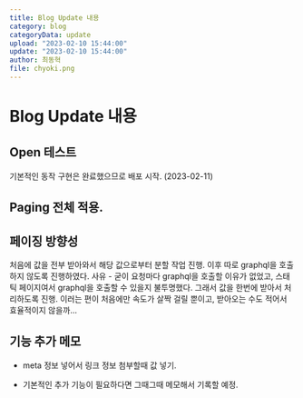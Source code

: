 ```yaml
---
title: Blog Update 내용
category: blog
categoryData: update
upload: "2023-02-10 15:44:00"
update: "2023-02-10 15:44:00"
author: 최동혁
file: chyoki.png
---
```


# Blog Update 내용

## Open 테스트

기본적인 동작 구현은 완료했으므로 배포 시작. (2023-02-11)

## Paging 전체 적용.

## 페이징 방향성

처음에 값을 전부 받아와서 해당 값으로부터 분할 작업 진행. 이후 따로 graphql을 호출하지 않도록 진행하였다.
사유 - 굳이 요청마다 graphql을 호출할 이유가 없었고, 스태틱 페이지여서 graphql을 호출할 수 있을지 불투명했다.
그래서 값을 한번에 받아서 처리하도록 진행.
이러는 편이 처음에만 속도가 살짝 걸릴 뿐이고, 받아오는 수도 적어서 효율적이지 않을까...

## 기능 추가 메모

- meta 정보 넣어서 링크 정보 첨부할때 값 넣기.

- 기본적인 추가 기능이 필요하다면 그때그때 메모해서 기록할 예정.
